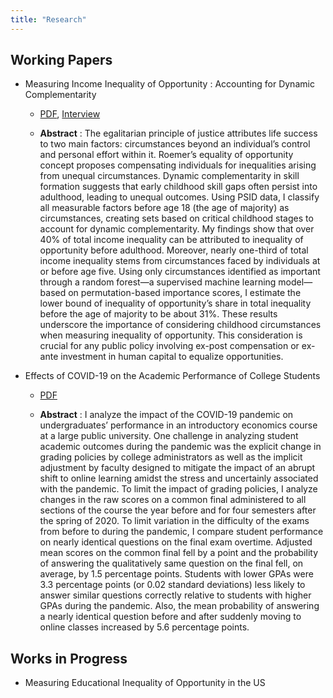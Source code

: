 ```yaml
---
title: "Research"
---
```


## Working Papers

- Measuring Income Inequality of Opportunity : Accounting for Dynamic Complementarity          
    + [PDF](/research_content/jae_special_issue_draft.pdf), [Interview](https://stonecenter.gc.cuny.edu/measuring-inequality-of-opportunity-and-the-importance-of-childhood-circumstances/) 

    + **Abstract** : The egalitarian principle of justice attributes life success to two main factors: circumstances beyond an individual's control and personal effort within it. Roemer's equality of opportunity concept proposes compensating individuals for inequalities arising from unequal circumstances. Dynamic complementarity in skill formation suggests that early childhood skill gaps often persist into adulthood, leading to unequal outcomes. Using PSID data, I classify all measurable factors before age 18 (the age of majority) as circumstances, creating sets based on critical childhood stages to account for dynamic complementarity. My findings show that over 40% of total income inequality can be attributed to inequality of opportunity before adulthood. Moreover, nearly one-third of total income inequality stems from circumstances faced by individuals at or before age five. Using only circumstances identified as important through a random forest—a supervised machine learning model—based on permutation-based importance scores, I estimate the lower bound of inequality of opportunity's share in total inequality before the age of majority to be about 31%. These results underscore the importance of considering childhood circumstances when measuring inequality of opportunity. This consideration is crucial for any public policy involving ex-post compensation or ex-ante investment in human capital to equalize opportunities.


- Effects of COVID-19 on the Academic Performance of College Students
    + [PDF](/research_content/covid-draft.pdf)
    
    + **Abstract** : I analyze the impact of the COVID-19 pandemic on undergraduates’  performance in an introductory economics course at a large public university.  One challenge in analyzing student academic outcomes during the pandemic was the explicit change in grading policies by college administrators as well as the implicit adjustment by faculty designed to mitigate the impact of an abrupt shift to online learning amidst the stress and uncertainly associated with the pandemic. To limit the impact of grading policies, I analyze changes in the raw scores on a common final administered to all sections of the course the year before and for four semesters after the spring of 2020.  To limit variation in the difficulty of the exams from before to during the pandemic, I compare student performance on nearly identical questions on the final  exam overtime. Adjusted mean scores on the common final fell by a point  and the probability of answering the qualitatively same question on the final fell, on average, by 1.5 percentage points. Students with lower GPAs were 3.3 percentage points (or 0.02 standard deviations) less likely to answer similar questions correctly relative to students with higher GPAs during the pandemic. Also, the mean probability of answering a nearly identical question before and after suddenly moving to online classes increased by 5.6 percentage points.

## Works in Progress

- Measuring Educational Inequality of Opportunity in the US
